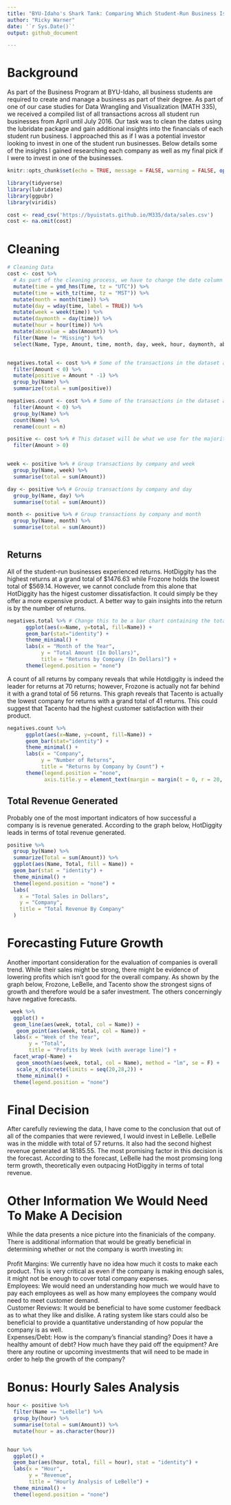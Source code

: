 ```yaml
---
title: "BYU-Idaho's Shark Tank: Comparing Which Student-Run Business Is Worth Investing In"
author: "Ricky Warner"
date: '`r Sys.Date()`'
output: github_document

---
```

# Background

As part of the Business Program at BYU-Idaho, all business students are required to create and manage a business as part of their degree. As part of one of our case studies for Data Wrangling and Visualization (MATH 335), we received a compiled list of all transactions across all student run businesses from April until July 2016. Our task was to clean the dates using the lubridate package and gain additional insights into the financials of each student run business. I approached this as if I was a potential investor looking to invest in one of the student run businesses. Below details some of the insights I gained researching each company as well as my final pick if I were to invest in one of the businesses. 

```r
knitr::opts_chunk$set(echo = TRUE, message = FALSE, warning = FALSE, options(knitr.table.format = "html"))
```

```r
library(tidyverse)
library(lubridate)
library(ggpubr)
library(viridis)
```


```r
cost <- read_csv('https://byuistats.github.io/M335/data/sales.csv')
cost <- na.omit(cost) 
```

# Cleaning

```r
# Cleaning Data
cost <- cost %>%
  # As part of the cleaning process, we have to change the date column into a lubridate format. We can then change the time zone, and then extrapolate details such as month, day of the week, etc.
  mutate(time = ymd_hms(Time, tz = "UTC")) %>%
  mutate(time = with_tz(time, tz = "MST")) %>%
  mutate(month = month(time)) %>%
  mutate(day = wday(time, label = TRUE)) %>%
  mutate(week = week(time)) %>%
  mutate(daymonth = day(time)) %>%
  mutate(hour = hour(time)) %>%
  mutate(absvalue = abs(Amount)) %>%
  filter(Name != "Missing") %>%
  select(Name, Type, Amount, time, month, day, week, hour, daymonth, absvalue)


negatives.total <- cost %>% # Some of the transactions in the dataset are negative. We'll want to do a bit more research into these values 
  filter(Amount < 0) %>%
  mutate(positive = Amount * -1) %>%
  group_by(Name) %>%
  summarize(total = sum(positive))

negatives.count <- cost %>% # Some of the transactions in the dataset are negative. We'll want to do a bit more research into these values 
  filter(Amount < 0) %>%
  group_by(Name) %>%
  count(Name) %>%
  rename(count = n)

positive <- cost %>% # This dataset will be what we use for the majority of our analysis.
  filter(Amount > 0)


week <- positive %>% # Group transactions by company and week 
  group_by(Name, week) %>%
  summarise(total = sum(Amount))

day <- positive %>% # Grouip transactions by company and day 
  group_by(Name, day) %>%
  summarise(total = sum(Amount))

month <- positive %>% # Group transactions by company and month 
  group_by(Name, month) %>%
  summarise(total = sum(Amount))



```

## Returns 

All of the student-run businesses experienced returns. HotDiggity has the highest returns at a grand total of \$1476.63 while Frozone holds the lowest total of \$569.14. However, we cannot conclude from this alone that HotDiggity has the higest customer dissatisfaction. It could simply be they offer a more expensive product. A better way to gain insights into the return is by the number of returns.

```r
negatives.total %>% # Change this to be a bar chart containing the totals for each company 
      ggplot(aes(x=Name, y=total, fill=Name)) +
      geom_bar(stat="identity") +
      theme_minimal() + 
      labs(x = "Month of the Year",
           y = "Total Amount (In Dollars)",
           title = "Returns by Company (In Dollars)") +
      theme(legend.position = "none")

```

A count of all returns by company reveals that while Hotdiggity is indeed the leader for returns at 70 returns; however, Frozone is actually not far behind it with a grand total of 56 returns. This graph reveals that Tacento is actually the lowest company for returns with a grand total of 41 returns. This could suggest that Tacento had the highest customer satisfaction with their product. 
```r


negatives.count %>%
      ggplot(aes(x=Name, y=count, fill=Name)) + 
      geom_bar(stat="identity") + 
      theme_minimal() + 
      labs(x = "Company",
           y = "Number of Returns",
           title = "Returns by Company by Count") + 
      theme(legend.position = "none",
            axis.title.y = element_text(margin = margin(t = 0, r = 20, b = 0, l = 0)))


```
  
## Total Revenue Generated

Probably one of the most important indicators of how successful a company is is revenue generated. According to the graph below, HotDiggity leads in terms of total revenue generated.
```r
positive %>%
  group_by(Name) %>%
  summarize(Total = sum(Amount)) %>%
  ggplot(aes(Name, Total, fill = Name)) + 
  geom_bar(stat = "identity") + 
  theme_minimal() + 
  theme(legend.position = "none") + 
  labs(
    x = "Total Sales in Dollars",
    y = "Company",
    title = "Total Revenue By Company"
  )
```

# Forecasting Future Growth

Another important consideration for the evaluation of companies is overall trend. While their sales might be strong, there might be evidence of lowering profits which isn't good for the overall company. As shown by the graph below, Frozone, LeBelle, and Tacento show the strongest signs of growth and therefore would be a safer investment. The others concerningly have negative forecasts.

```r
 week %>%
  ggplot() + 
  geom_line(aes(week, total, col = Name)) +
   geom_point(aes(week, total, col = Name)) +
  labs(x = "Week of the Year",
       y = "Total",
       title = "Profits by Week (with average line)") +
  facet_wrap(~Name) + 
   geom_smooth(aes(week, total, col = Name), method = "lm", se = F) +
   scale_x_discrete(limits = seq(20,28,2)) +
   theme_minimal() + 
  theme(legend.position = "none")
```


# Final Decision
After carefully reviewing the data, I have come to the conclusion that out of all of the companies that were reviewed, I would invest in LeBelle. LeBelle was in the middle with total of 57 returns. It also had the second highest revenue generated at 18185.55. The most promising factor in this decision is the forecast. According to the forecast, LeBelle had the most promsing long term growth, theoretically even outpacing HotDiggity in terms of total revenue. 

# Other Information We Would Need To Make A Decision
While the data presents a nice picture into the finanicials of the company. There is additional information that would be greatly beneficial in determining whether or not the company is worth investing in: <br>
<br> Profit Margins: We currently have no idea how much it costs to make each product. This is very critical as even if the company is making enough sales, it might not be enough to cover total company expenses. 
<br> Employees: We would need an understanding how much we would have to pay each employees as well as how many employees the company would need to meet customer demand. 
<br> Customer Reviews: It would be beneficial to have some customer feedback as to what they like and dislike. A rating system like stars could also be beneficial to provide a quantitative understanding of how popular the company is as well. 
<br> Expenses/Debt: How is the company's financial standing? Does it have a healthy amount of debt? How much have they paid off the equipment? Are there any routine or upcoming investments that will need to be made in order to help the growth of the company?

# Bonus: Hourly Sales Analysis
```r


hour <- positive %>%
  filter(Name == "LeBelle") %>%
  group_by(hour) %>%
  summarise(total = sum(Amount)) %>%
  mutate(hour = as.character(hour))


hour %>%
  ggplot() + 
  geom_bar(aes(hour, total, fill = hour), stat = "identity") + 
  labs(x = "Hour",
       y = "Revenue",
       title = "Hourly Analysis of LeBelle") + 
  theme_minimal() +
  theme(legend.position = "none")
  
```



